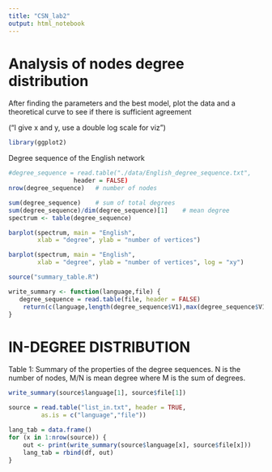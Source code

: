 ```yaml
---
title: "CSN_lab2"
output: html_notebook
---
```


# Analysis of nodes degree distribution 

After finding the parameters and the best model, plot the data and a theoretical curve to see if there is sufficient agreement 

("I give x and y, use a double log scale for viz")

```r
library(ggplot2)
```


Degree sequence of the English network

```r
#degree_sequence = read.table("./data/English_degree_sequence.txt",
                  header = FALSE)
nrow(degree_sequence)   # number of nodes 
```
```r
sum(degree_sequence)    # sum of total degrees
sum(degree_sequence)/dim(degree_sequence)[1]    # mean degree
spectrum <- table(degree_sequence)
```


```r
barplot(spectrum, main = "English",
        xlab = "degree", ylab = "number of vertices")
```

```r
barplot(spectrum, main = "English",
        xlab = "degree", ylab = "number of vertices", log = "xy")
```



```r
source("summary_table.R")

```

```r
write_summary <- function(language,file) {
   degree_sequence = read.table(file, header = FALSE)
    return(c(language,length(degree_sequence$V1),max(degree_sequence$V1),sum(degree_sequence$V1)/length(degree_sequence$V1),length(degree_sequence$V1)/sum(degree_sequence$V1)))
}
```



# IN-DEGREE DISTRIBUTION

Table 1: Summary of the properties of the degree sequences. N is the number of nodes, M/N is mean degree where M is the sum of degrees.

```r
write_summary(source$language[1], source$file[1])
```


```r
source = read.table("list_in.txt", header = TRUE, 
         as.is = c("language","file"))

lang_tab = data.frame()
for (x in 1:nrow(source)) {
    out <- print(write_summary(source$language[x], source$file[x]))
    lang_tab = rbind(df, out)
}

```

```r

```







